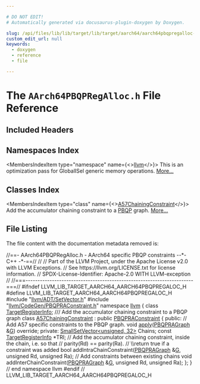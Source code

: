 ```yaml
---

# DO NOT EDIT!
# Automatically generated via docusaurus-plugin-doxygen by Doxygen.

slug: /api/files/lib/lib/target/lib/target/aarch64/aarch64pbqpregalloc-h
custom_edit_url: null
keywords:
  - doxygen
  - reference
  - file

---
```





# The `AArch64PBQPRegAlloc.h` File Reference

<DoxygenPage pluginConfig={pluginConfig}>



## Included Headers

<IncludesList>
<IncludesListItem
  filePath="llvm/ADT/SetVector.h"
  permalink="/docs/api/files/include/include/llvm/include/llvm/adt/setvector-h"
  isLocal="true" />
<IncludesListItem
  filePath="llvm/CodeGen/PBQPRAConstraint.h"
  permalink="/docs/api/files/include/include/llvm/include/llvm/codegen/pbqpraconstraint-h"
  isLocal="true" />
</IncludesList>

## Namespaces Index

<MembersIndex>

<MembersIndexItem
  type="namespace"
  name={<><a href="/docs/api/namespaces/llvm">llvm</a></>}>
This is an optimization pass for GlobalISel generic memory operations. <a href="/docs/api/namespaces/llvm/#details">More...</a>
</MembersIndexItem>

</MembersIndex>

## Classes Index

<MembersIndex>

<MembersIndexItem
  type="class"
  name={<><a href="/docs/api/classes/llvm/a57chainingconstraint">A57ChainingConstraint</a></>}>
Add the accumulator chaining constraint to a <a href="/docs/api/namespaces/llvm/pbqp">PBQP</a> graph. <a href="/docs/api/classes/llvm/a57chainingconstraint/#details">More...</a>
</MembersIndexItem>

</MembersIndex>


## File Listing

The file content with the documentation metadata removed is:

<ProgramListing>

<Link id="l00001" /><CodeLine lineNumber="1"><Highlight kind="comment">//==- AArch64PBQPRegAlloc.h - AArch64 specific PBQP constraints --&#42;- C++ -&#42;-==//</Highlight><Highlight kind="normal"></Highlight></CodeLine>
<Link id="l00002" /><CodeLine lineNumber="2"><Highlight kind="normal"></Highlight><Highlight kind="comment">//</Highlight><Highlight kind="normal"></Highlight></CodeLine>
<Link id="l00003" /><CodeLine lineNumber="3"><Highlight kind="normal"></Highlight><Highlight kind="comment">// Part of the LLVM Project, under the Apache License v2.0 with LLVM Exceptions.</Highlight><Highlight kind="normal"></Highlight></CodeLine>
<Link id="l00004" /><CodeLine lineNumber="4"><Highlight kind="normal"></Highlight><Highlight kind="comment">// See https://llvm.org/LICENSE.txt for license information.</Highlight><Highlight kind="normal"></Highlight></CodeLine>
<Link id="l00005" /><CodeLine lineNumber="5"><Highlight kind="normal"></Highlight><Highlight kind="comment">// SPDX-License-Identifier: Apache-2.0 WITH LLVM-exception</Highlight><Highlight kind="normal"></Highlight></CodeLine>
<Link id="l00006" /><CodeLine lineNumber="6"><Highlight kind="normal"></Highlight><Highlight kind="comment">//</Highlight><Highlight kind="normal"></Highlight></CodeLine>
<Link id="l00007" /><CodeLine lineNumber="7"><Highlight kind="normal"></Highlight><Highlight kind="comment">//===----------------------------------------------------------------------===//</Highlight><Highlight kind="normal"></Highlight></CodeLine>
<Link id="l00008" /><CodeLine lineNumber="8"><Highlight kind="normal"></Highlight></CodeLine>
<Link id="l00009" /><CodeLine lineNumber="9"><Highlight kind="normal"></Highlight><Highlight kind="preprocessor">#ifndef LLVM&#95;LIB&#95;TARGET&#95;AARCH64&#95;AARCH64PBQPREGALOC&#95;H</Highlight><Highlight kind="normal"></Highlight></CodeLine>
<Link id="l00010" /><CodeLine lineNumber="10"><Highlight kind="normal"></Highlight><Highlight kind="preprocessor">#define LLVM&#95;LIB&#95;TARGET&#95;AARCH64&#95;AARCH64PBQPREGALOC&#95;H</Highlight><Highlight kind="normal"></Highlight></CodeLine>
<Link id="l00011" /><CodeLine lineNumber="11"><Highlight kind="normal"></Highlight></CodeLine>
<Link id="l00012" /><CodeLine lineNumber="12"><Highlight kind="normal"></Highlight><Highlight kind="preprocessor">#include &quot;<a href="/docs/api/files/include/include/llvm/include/llvm/adt/setvector-h">llvm/ADT/SetVector.h</a>&quot;</Highlight><Highlight kind="normal"></Highlight></CodeLine>
<Link id="l00013" /><CodeLine lineNumber="13"><Highlight kind="normal"></Highlight><Highlight kind="preprocessor">#include &quot;<a href="/docs/api/files/include/include/llvm/include/llvm/codegen/pbqpraconstraint-h">llvm/CodeGen/PBQPRAConstraint.h</a>&quot;</Highlight><Highlight kind="normal"></Highlight></CodeLine>
<Link id="l00014" /><CodeLine lineNumber="14"><Highlight kind="normal"></Highlight></CodeLine>
<Link id="l00015" /><CodeLine lineNumber="15"><Highlight kind="normal"></Highlight><Highlight kind="keyword">namespace </Highlight><Highlight kind="normal"><a href="/docs/api/namespaces/llvm">llvm</a> &#123;</Highlight></CodeLine>
<Link id="l00016" /><CodeLine lineNumber="16"><Highlight kind="normal"></Highlight></CodeLine>
<Link id="l00017" /><CodeLine lineNumber="17"><Highlight kind="normal"></Highlight><Highlight kind="keyword">class </Highlight><Highlight kind="normal"><a href="/docs/api/classes/llvm/targetregisterinfo">TargetRegisterInfo</a>;</Highlight></CodeLine>
<Link id="l00018" /><CodeLine lineNumber="18"><Highlight kind="normal"></Highlight><Highlight kind="comment"></Highlight></CodeLine>
<Link id="l00019" /><CodeLine lineNumber="19"><Highlight kind="comment">/// Add the accumulator chaining constraint to a PBQP graph</Highlight><Highlight kind="normal"></Highlight></CodeLine>
<Link id="l00020" /><CodeLine lineNumber="20" lineLink="/docs/api/classes/llvm/a57chainingconstraint"><Highlight kind="normal"></Highlight><Highlight kind="keyword">class </Highlight><Highlight kind="normal"><a href="/docs/api/classes/llvm/a57chainingconstraint">A57ChainingConstraint</a> : </Highlight><Highlight kind="keyword">public</Highlight><Highlight kind="normal"> <a href="/docs/api/classes/llvm/pbqpraconstraint">PBQPRAConstraint</a> &#123;</Highlight></CodeLine>
<Link id="l00021" /><CodeLine lineNumber="21"><Highlight kind="normal"></Highlight><Highlight kind="keyword">public</Highlight><Highlight kind="normal">:</Highlight></CodeLine>
<Link id="l00022" /><CodeLine lineNumber="22"><Highlight kind="normal">  </Highlight><Highlight kind="comment">// Add A57 specific constraints to the PBQP graph.</Highlight><Highlight kind="normal"></Highlight></CodeLine>
<Link id="l00023" /><CodeLine lineNumber="23"><Highlight kind="normal">  </Highlight><Highlight kind="keywordtype">void</Highlight><Highlight kind="normal"> <a href="/docs/api/classes/llvm/a57chainingconstraint/#af022d8d0187b3df267d3e7754cb4b80b">apply</a>(<a href="/docs/api/namespaces/llvm/#a3e50e01d41081a45d6a7f23af6b52df2">PBQPRAGraph</a> &amp;<a href="/docs/api/files/lib/lib/support/md5-cpp/#ad96b7cf3182ce2ba85e5a7a93b12c441">G</a>) </Highlight><Highlight kind="keyword">override</Highlight><Highlight kind="normal">;</Highlight></CodeLine>
<Link id="l00024" /><CodeLine lineNumber="24"><Highlight kind="normal"></Highlight></CodeLine>
<Link id="l00025" /><CodeLine lineNumber="25"><Highlight kind="normal"></Highlight><Highlight kind="keyword">private</Highlight><Highlight kind="normal">:</Highlight></CodeLine>
<Link id="l00026" /><CodeLine lineNumber="26"><Highlight kind="normal">  <a href="/docs/api/classes/llvm/smallsetvector">SmallSetVector&lt;unsigned, 32&gt;</a> Chains;</Highlight></CodeLine>
<Link id="l00027" /><CodeLine lineNumber="27"><Highlight kind="normal">  </Highlight><Highlight kind="keyword">const</Highlight><Highlight kind="normal"> <a href="/docs/api/classes/llvm/targetregisterinfo">TargetRegisterInfo</a> &#42;TRI;</Highlight></CodeLine>
<Link id="l00028" /><CodeLine lineNumber="28"><Highlight kind="normal"></Highlight></CodeLine>
<Link id="l00029" /><CodeLine lineNumber="29"><Highlight kind="normal">  </Highlight><Highlight kind="comment">// Add the accumulator chaining constraint, inside the chain, i.e. so that</Highlight><Highlight kind="normal"></Highlight></CodeLine>
<Link id="l00030" /><CodeLine lineNumber="30"><Highlight kind="normal">  </Highlight><Highlight kind="comment">// parity(Rd) == parity(Ra).</Highlight><Highlight kind="normal"></Highlight></CodeLine>
<Link id="l00031" /><CodeLine lineNumber="31"><Highlight kind="normal">  </Highlight><Highlight kind="comment">// \\return true if a constraint was added</Highlight><Highlight kind="normal"></Highlight></CodeLine>
<Link id="l00032" /><CodeLine lineNumber="32"><Highlight kind="normal">  </Highlight><Highlight kind="keywordtype">bool</Highlight><Highlight kind="normal"> addIntraChainConstraint(<a href="/docs/api/namespaces/llvm/#a3e50e01d41081a45d6a7f23af6b52df2">PBQPRAGraph</a> &amp;<a href="/docs/api/files/lib/lib/support/md5-cpp/#ad96b7cf3182ce2ba85e5a7a93b12c441">G</a>, </Highlight><Highlight kind="keywordtype">unsigned</Highlight><Highlight kind="normal"> Rd, </Highlight><Highlight kind="keywordtype">unsigned</Highlight><Highlight kind="normal"> Ra);</Highlight></CodeLine>
<Link id="l00033" /><CodeLine lineNumber="33"><Highlight kind="normal"></Highlight></CodeLine>
<Link id="l00034" /><CodeLine lineNumber="34"><Highlight kind="normal">  </Highlight><Highlight kind="comment">// Add constraints between existing chains</Highlight><Highlight kind="normal"></Highlight></CodeLine>
<Link id="l00035" /><CodeLine lineNumber="35"><Highlight kind="normal">  </Highlight><Highlight kind="keywordtype">void</Highlight><Highlight kind="normal"> addInterChainConstraint(<a href="/docs/api/namespaces/llvm/#a3e50e01d41081a45d6a7f23af6b52df2">PBQPRAGraph</a> &amp;<a href="/docs/api/files/lib/lib/support/md5-cpp/#ad96b7cf3182ce2ba85e5a7a93b12c441">G</a>, </Highlight><Highlight kind="keywordtype">unsigned</Highlight><Highlight kind="normal"> Rd, </Highlight><Highlight kind="keywordtype">unsigned</Highlight><Highlight kind="normal"> Ra);</Highlight></CodeLine>
<Link id="l00036" /><CodeLine lineNumber="36"><Highlight kind="normal">&#125;;</Highlight></CodeLine>
<Link id="l00037" /><CodeLine lineNumber="37"><Highlight kind="normal"></Highlight></CodeLine>
<Link id="l00038" /><CodeLine lineNumber="38"><Highlight kind="normal">&#125; </Highlight><Highlight kind="comment">// end namespace llvm</Highlight><Highlight kind="normal"></Highlight></CodeLine>
<Link id="l00039" /><CodeLine lineNumber="39"><Highlight kind="normal"></Highlight></CodeLine>
<Link id="l00040" /><CodeLine lineNumber="40"><Highlight kind="normal"></Highlight><Highlight kind="preprocessor">#endif </Highlight><Highlight kind="comment">// LLVM&#95;LIB&#95;TARGET&#95;AARCH64&#95;AARCH64PBQPREGALOC&#95;H</Highlight><Highlight kind="normal"></Highlight></CodeLine>

</ProgramListing>

</DoxygenPage>
